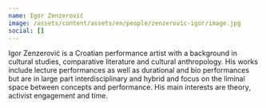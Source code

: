 ```yaml
---
name: Igor Zenzerović
image: /assets/content/assets/en/people/zenzerovic-igor/image.jpg
social: []
---
```

Igor Zenzerović is a Croatian performance artist with a background in cultural studies, comparative literature and cultural anthropology. His works include lecture performances as well as durational and bio performances but are in large part interdisciplinary and hybrid and focus on the liminal space between concepts and performance. His main interests are theory, activist engagement and time.
